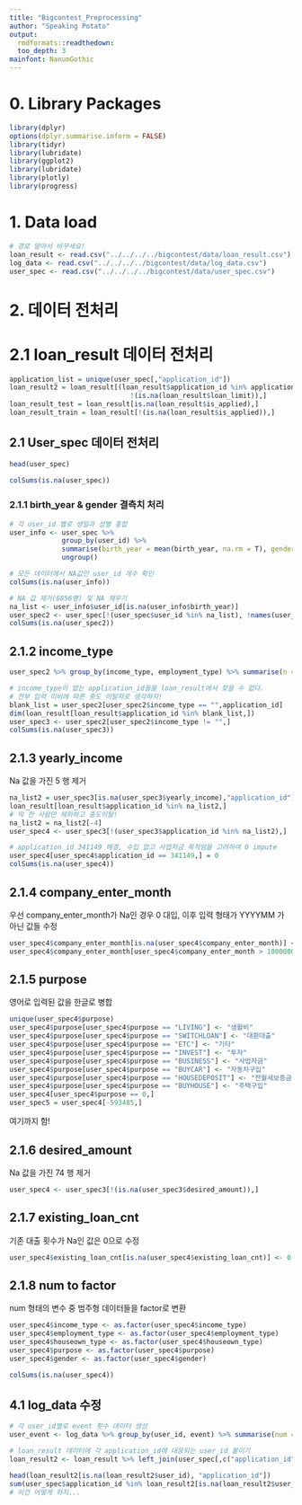 ```yaml
---
title: "Bigcontest_Preprocessing"
author: "Speaking Potato"
output: 
  rmdformats::readthedown:
  too_depth: 3
mainfont: NanumGothic
---
```


# 0. Library Packages 
```r
library(dplyr)
options(dplyr.summarise.inform = FALSE) 
library(tidyr)
library(lubridate)
library(ggplot2)
library(lubridate)
library(plotly)
library(progress)
```



# 1. Data load

```r
# 경로 알아서 바꾸세요!
loan_result <- read.csv("../../../../bigcontest/data/loan_result.csv")
log_data <- read.csv("../../../../bigcontest/data/log_data.csv")
user_spec <- read.csv("../../../../bigcontest/data/user_spec.csv")
```


# 2. 데이터 전처리

# 2.1 loan_result 데이터 전처리

```r
application_list = unique(user_spec[,"application_id"])
loan_result2 = loan_result[(loan_result$application_id %in% application_list) &
                              !(is.na(loan_result$loan_limit)),]
loan_result_test = loan_result[is.na(loan_result$is_applied),]
loan_result_train = loan_result[!(is.na(loan_result$is_applied)),]
```

## 2.1 User_spec 데이터 전처리  

```r
head(user_spec)
```

```r
colSums(is.na(user_spec))
```

### 2.1.1 birth_year & gender 결측치 처리
```r
# 각 user_id 별로 생일과 성별 종합
user_info <- user_spec %>% 
             group_by(user_id) %>% 
             summarise(birth_year = mean(birth_year, na.rm = T), gender = mean(gender, na.rm = T)) %>% 
             ungroup()

# 모든 데이터에서 NA값인 user_id 개수 확인
colSums(is.na(user_info))
```

```r
# NA 값 제거(6856명) 및 NA 채우기
na_list <- user_info$user_id[is.na(user_info$birth_year)]
user_spec2 <- user_spec[!(user_spec$user_id %in% na_list), !names(user_spec) %in% c("birth_year", "gender")] %>% left_join(user_info, by = "user_id")
colSums(is.na(user_spec2))
```

## 2.1.2 income_type 
```r
user_spec2 %>% group_by(income_type, employment_type) %>% summarise(n = n())
```


```r
# income_type이 없는 application_id들을 loan_result에서 찾을 수 없다.
# 전부 입력 미비에 따른 중도 이탈자로 생각하자!
blank_list = user_spec2[user_spec2$income_type == "",application_id]
dim(loan_result[loan_result$application_id %in% blank_list,])
user_spec3 <- user_spec2[user_spec2$income_type != "",]
colSums(is.na(user_spec3))
```

## 2.1.3 yearly_income
Na 값을 가진 5 행 제거
```r
na_list2 = user_spec3[is.na(user_spec3$yearly_income),"application_id"]
loan_result[loan_result$application_id %in% na_list2,]
# 딱 한 사람만 제외하고 중도이탈!
na_list2 = na_list2[-4]
user_spec4 <- user_spec3[!(user_spec3$application_id %in% na_list2),]
```
```r
# application_id 341149 해결, 수입 없고 사업자금 목적임을 고려하여 0 impute
user_spec4[user_spec4$application_id == 341149,] = 0
colSums(is.na(user_spec4))
```

## 2.1.4 company_enter_month
우선 company_enter_month가 Na인 경우 0 대입, 이후 입력 형태가 YYYYMM 가 아닌 값들 수정
```r
user_spec4$company_enter_month[is.na(user_spec4$company_enter_month)] <- 0
user_spec4$company_enter_month[user_spec4$company_enter_month > 1000000] <- user_spec4$company_enter_month[user_spec4$company_enter_month > 1000000] %/% 100
```

## 2.1.5 purpose
영어로 입력된 값을 한글로 병합
```r
unique(user_spec4$purpose)
user_spec4$purpose[user_spec4$purpose == "LIVING"] <- "생활비"
user_spec4$purpose[user_spec4$purpose == "SWITCHLOAN"] <- "대환대출"
user_spec4$purpose[user_spec4$purpose == "ETC"] <- "기타"
user_spec4$purpose[user_spec4$purpose == "INVEST"] <- "투자"
user_spec4$purpose[user_spec4$purpose == "BUSINESS"] <- "사업자금"
user_spec4$purpose[user_spec4$purpose == "BUYCAR"] <- "자동차구입"
user_spec4$purpose[user_spec4$purpose == "HOUSEDEPOSIT"] <- "전월세보증금"
user_spec4$purpose[user_spec4$purpose == "BUYHOUSE"] <- "주택구입"
user_spec4[user_spec4$purpose == 0,]
user_spec5 = user_spec4[-593485,] 
```

여기까지 함!

## 2.1.6 desired_amount
Na 값을 가진 74 행 제거
```r
user_spec4 <- user_spec3[!(is.na(user_spec3$desired_amount)),]
```

## 2.1.7 existing_loan_cnt
기존 대출 횟수가 Na인 값은 0으로 수정
```r
user_spec4$existing_loan_cnt[is.na(user_spec4$existing_loan_cnt)] <- 0
```

## 2.1.8 num to factor
num 형태의 변수 중 범주형 데이터들을 factor로 변환
```r
user_spec4$income_type <- as.factor(user_spec4$income_type)
user_spec4$employment_type <- as.factor(user_spec4$employment_type)
user_spec4$houseown_type <- as.factor(user_spec4$houseown_type)
user_spec4$purpose <- as.factor(user_spec4$purpose)
user_spec4$gender <- as.factor(user_spec4$gender)
```

```r
colSums(is.na(user_spec4))
```







## 4.1 log_data 수정
```r
# 각 user_id별로 event 횟수 데이터 생성
user_event <- log_data %>% group_by(user_id, event) %>% summarise(num = n()) %>% ungroup()

# loan_result 데이터에 각 application_id에 대응되는 user_id 붙이기
loan_result2 <- loan_result %>% left_join(user_spec[,c("application_id", "user_id")], by = "application_id")

head(loan_result2[is.na(loan_result2$user_id), "application_id"])
sum(user_spec$application_id %in% loan_result2[is.na(loan_result2$user_id), "application_id"])
# 이건 어떻게 하지...
```




































